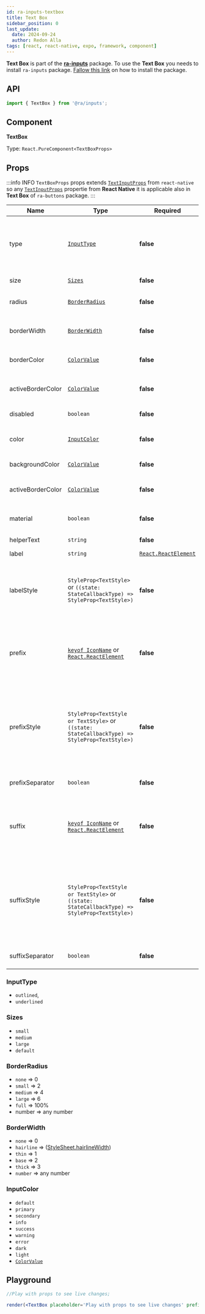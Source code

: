 ```yaml
---
id: ra-inputs-textbox
title: Text Box
sidebar_position: 0
last_update:
  date: 2024-09-24
  author: Redon Alla
tags: [react, react-native, expo, framework, component]
---
```


**Text Box** is part of the [**ra-inputs**](./) package.
To use the **Text Box** you needs to install `ra-inputs` package. [Fallow this link](./#installation) on how to install the package.

## API

```jsx
import { TextBox } from '@ra/inputs';
```

## Component

**TextBox**

Type: `React.PureComponent<TextBoxProps>`

## Props


:::info INFO
`TextBoxProps` props extends [`TextInputProps`](https://reactnative.dev/docs/textinput#props) from `react-native`
so any [`TextInputProps`](https://reactnative.dev/docs/textinput#props) propertie from **React Native** it is applicable also in **Text Box** of `ra-buttons` package.
:::

|  Name   | Type | Required | Default Value | Description |
| -- | -- | -- | -- | -- |
| type | [`InputType`](#inputtype) | **false** | `outlined` | Input type. <Highlight type="warning">To have appearance for <code>'text'</code>, <code>'link'</code>, <code>'ghost'</code>, with custom color you should use hex colors.</Highlight> |
| size | [`Sizes`](#sizes) | **false** | `default` | Input Sizes. One of `Sizes` type. |
| radius | [`BorderRadius`](#borderradius) | **false** | `medium` | Input border radius. One of `BorderRadius` type |
| borderWidth | [`BorderWidth`](#borderwidth) | **false** | `none` | Optional input borders width. One of `BorderWidth` type |
| borderColor | [`ColorValue`](https://reactnative.dev/docs/colors) | **false** | `undefined` | Input borders color according `react-native` ColorValue. |
| activeBorderColor | [`ColorValue`](https://reactnative.dev/docs/colors) | **false** | `undefined` | Border color for active state according `react-native` ColorValue. |
| disabled | `boolean` | **false** | `false` | Set the input as disabled. |
| color | [`InputColor`](#inputcolor) | **false** | `theme.color.default` | Color by theme or a custom color according `react-native` ColorValue. |
| backgroundColor | [`ColorValue`](https://reactnative.dev/docs/colors) | **false** | `undefined` | Input background color. |
| activeBorderColor | [`ColorValue`](https://reactnative.dev/docs/colors) | **false** | `undefined` | Border color for active state according `react-native` ColorValue. |
| material | `boolean` | **false** | `false` | Indicator if input should looks like Material input. |
| helperText | `string` | **false** | `undefined` |  Helper text about input. |
| label | `string` | [`React.ReactElement`](https://legacy.reactjs.org/blog/2014/10/14/introducing-react-elements.html) | **false** | `undefined` |  A `string` value to display a labal, or [`React.ReactElement`](https://legacy.reactjs.org/blog/2014/10/14/introducing-react-elements.html) to display a custom element as a label |
| labelStyle | `StyleProp<TextStyle>` or `((state: StateCallbackType) => StyleProp<TextStyle>)` | **false** | `undefined` | Either text styles or a function that receives a boolean reflecting whether the component is currently active and returns text styles. |
| prefix | [`keyof IconName`](/docs/components/icons/ra-icons-basic-usage#iconname) or [`React.ReactElement`](https://legacy.reactjs.org/blog/2014/10/14/introducing-react-elements.html) | **false** | `undefined` |  A [`keyof IconName`](/docs/components/icons/ra-icons-basic-usage#iconname) to add icon form `ra-icon` package, or [`React.ReactElement`](https://legacy.reactjs.org/blog/2014/10/14/introducing-react-elements.html) to display a custom element as prefix adornments |
| prefixStyle | `StyleProp<TextStyle or TextStyle>` or `((state: StateCallbackType) => StyleProp<TextStyle>)` | **false** | `undefined` | Custom style for for prefix component. Either view styles or a function that receives a boolean reflecting whether  the component is currently active and returns view styles. |
| prefixSeparator | `boolean` | **false** | `false` | If true a separator border it is show on prefix element. |
| suffix | [`keyof IconName`](/docs/components/icons/ra-icons-basic-usage#iconname) or [`React.ReactElement`](https://legacy.reactjs.org/blog/2014/10/14/introducing-react-elements.html) | **false** | `undefined` |  A [`keyof IconName`](/docs/components/icons/ra-icons-basic-usage#iconname) to add icon form `ra-icon` package, or [`React.ReactElement`](https://legacy.reactjs.org/blog/2014/10/14/introducing-react-elements.html) to display a custom element as surfix adornments |
| suffixStyle | `StyleProp<TextStyle or TextStyle>` or `((state: StateCallbackType) => StyleProp<TextStyle>)` | **false** | `undefined` | Custom style for for prefix component. Either view styles or a function that receives a boolean reflecting whether  the component is currently active and returns view styles. |
| suffixSeparator | `boolean` | **false** | `false` | If true a separator border it is show on suffix element. |

### InputType
- `outlined`,
- `underlined`

### Sizes
- `small`
- `medium`
- `large`
- `default`

### BorderRadius
- `none` => 0
- `small` => 2
- `medium` => 4
- `large` => 6
- `full` => 100%
- number => any number

### BorderWidth
- `none` => 0
- `hairline` => ([StyleSheet.hairlineWidth](https://reactnative.dev/docs/stylesheet#hairlinewidth))
- `thin` => 1
- `base` => 2
- `thick` => 3
- `number` => any number

### InputColor
* `default`
* `primary`
* `secondary`
* `info`
* `success`
* `warning`
* `error`
* `dark`
* `light`
* [`ColorValue`](https://reactnative.dev/docs/colors)

## Playground

```jsx live noInline
//Play with props to see live changes;

render(<TextBox placeholder='Play with props to see live changes' prefixSeparator color='primary' borderColor='crimson' borderWidth='thick' radius='full' size='large' prefix="star"/>);
```


<DocCardList />